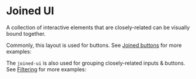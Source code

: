 
<Meta title="Organisms/Joined UI" />

# Joined UI

A collection of interactive elements that are closely-related can be visually bound together.

Commonly, this layout is used for buttons. See [Joined buttons](/docs/ui-buttons-joined-overview--page) for more examples:

<Canvas>
  <Story id="ui-buttons-joined--pagination-outline" />
</Canvas>

The `joined-ui` is also used for grouping closely-related inputs & buttons. See [Filtering](/docs/ui-data-filtering--filter-by-free-text) for more examples:

<Canvas>
  <Story id="ui-data-filtering--filter-by-free-text" />
</Canvas>

